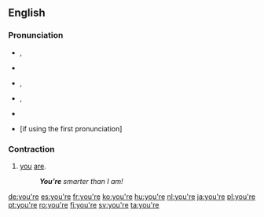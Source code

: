==English==

===Pronunciation===
* {{a|UK}} {{enPR|yôr}}, {{IPA|/jʊə(ɹ)/|lang=en}}
* {{rhymes|ɔː(r)|lang=en}}
* {{a|US}} {{enPR|yôr}}, {{IPA|/jʊəɹ/|lang=en}}
* {{audio|en-us-you're.ogg|Audio (US) (1)|lang=en}}, {{audio|en-us-you're2.ogg|Audio (US) (2)|lang=en}}
* {{rhymes|ʊə(r)|lang=en}}
* {{homophones|lang=en|yore}} [if using the first pronunciation]

===Contraction===
{{en-cont}}

# [[you]] [[are]].
#: '''''You’re''' smarter than I am!''

[[de:you're]]
[[es:you're]]
[[fr:you're]]
[[ko:you're]]
[[hu:you're]]
[[nl:you're]]
[[ja:you're]]
[[pl:you're]]
[[pt:you're]]
[[ro:you're]]
[[fi:you're]]
[[sv:you're]]
[[ta:you're]]